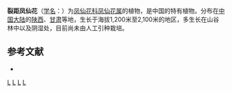 {{Speciesbox 
| taxon = Impatiens fissicornis
| authority = Maxim.
}}
'''裂距凤仙花'''（[[学名|学名]]：{{lang|la|''Impatiens fissicornis''}}）为[[凤仙花科|凤仙花科]][[凤仙花属|凤仙花属]]的植物，是中国的特有植物。分布在[[中国大陆|中国大陆]]的[[陕西|陕西]]、[[甘肃|甘肃]]等地，生长于海拔1,200米至2,100米的地区，多生长在山谷林中以及阴湿处，目前尚未由人工引种栽培。

== 参考文献 ==
<div class="references-small">
* {{cite web| url =http://www.bioinfo.cn/db05/KmzwSpecies.php?action=view&id=1281| title =裂距凤仙花| work =《中国高等植物数据库全库》| publisher =中国科学院微生物研究所| author =昆明植物研究所| accessdate =2009-02-22| deadurl =yes| archiveurl =https://web.archive.org/web/20160305011233/http://www.bioinfo.cn/db05/KmzwSpecies.php?action=view&id=1281| archivedate =2016-03-05| df =}}
</div>
{{Taxonbar}}

[[Category:凤仙花属|L]]
[[Category:中國特有植物|L]]
[[Category:陕西植物|L]]
[[Category:甘肃植物|L]]